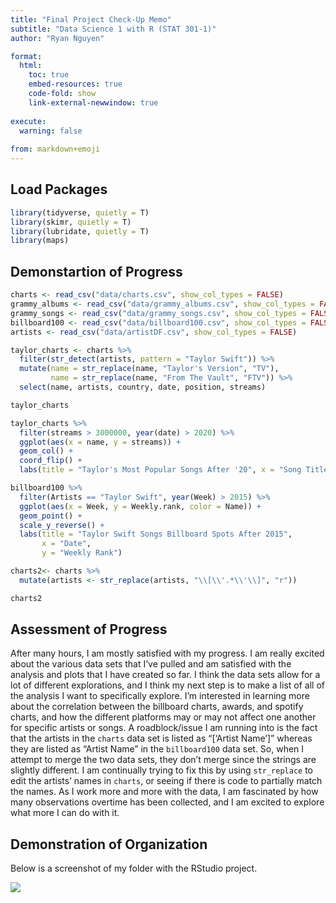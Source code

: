 ```yaml
---
title: "Final Project Check-Up Memo"
subtitle: "Data Science 1 with R (STAT 301-1)"
author: "Ryan Nguyen"

format:
  html:
    toc: true
    embed-resources: true
    code-fold: show
    link-external-newwindow: true
    
execute:
  warning: false
  
from: markdown+emoji  
---
```


## Load Packages

```r
library(tidyverse, quietly = T)
library(skimr, quietly = T)
library(lubridate, quietly = T)
library(maps)
```

## Demonstartion of Progress

```r
charts <- read_csv("data/charts.csv", show_col_types = FALSE)
grammy_albums <- read_csv("data/grammy_albums.csv", show_col_types = FALSE)
grammy_songs <- read_csv("data/grammy_songs.csv", show_col_types = FALSE)
billboard100 <- read_csv("data/billboard100.csv", show_col_types = FALSE)
artists <- read_csv("data/artistDF.csv", show_col_types = FALSE)
```

```r
taylor_charts <- charts %>% 
  filter(str_detect(artists, pattern = "Taylor Swift")) %>% 
  mutate(name = str_replace(name, "Taylor's Version", "TV"),
         name = str_replace(name, "From The Vault", "FTV")) %>% 
  select(name, artists, country, date, position, streams)

taylor_charts

taylor_charts %>% 
  filter(streams > 3000000, year(date) > 2020) %>% 
  ggplot(aes(x = name, y = streams)) +
  geom_col() +
  coord_flip() +
  labs(title = "Taylor's Most Popular Songs After '20", x = "Song Title", y = "Spotify Streams")

```

```r
billboard100 %>% 
  filter(Artists == "Taylor Swift", year(Week) > 2015) %>% 
  ggplot(aes(x = Week, y = Weekly.rank, color = Name)) +
  geom_point() +
  scale_y_reverse() +
  labs(title = "Taylor Swift Songs Billboard Spots After 2015",
       x = "Date",
       y = "Weekly Rank") 
```

```r
charts2<- charts %>% 
  mutate(artists <- str_replace(artists, "\\[\\'.*\\'\\]", "r"))

charts2
```

## Assessment of Progress

After many hours, I am mostly satisfied with my progress. I am really excited about the various data sets that I've pulled and am satisfied with the analysis and plots that I have created so far. I think the data sets allow for a lot of different explorations, and I think my next step is to make a list of all of the analysis I want to specifically explore. I'm interested in learning more about the correlation between the billboard charts, awards, and spotify charts, and how the different platforms may or may not affect one another for specific artists or songs. A roadblock/issue I am running into is the fact that the artists in the `charts` data set is listed as "\['Artist Name'\]" whereas they are listed as "Artist Name" in the `billboard100` data set. So, when I attempt to merge the two data sets, they don't merge since the strings are slightly different. I am continually trying to fix this by using `str_replace` to edit the artists' names in `charts`, or seeing if there is code to partially match the names. As I work more and more with the data, I am fascinated by how many observations overtime has been collected, and I am excited to explore what more I can do with it.

## Demonstration of Organization

Below is a screenshot of my folder with the RStudio project.

![](images/Screen%20Shot%202022-11-19%20at%204.02.35%20PM.png)
